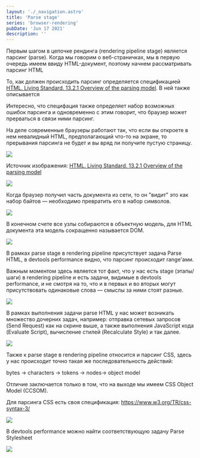 ```yaml
---
layout: './_navigation.astro'
title: 'Parse stage'
series: 'browser-rendering'
pubDate: 'Jun 17 2021'
description: ''
---
```



Первым шагом в цепочке рендинга (rendering pipeline stage) является парсинг (parse). Когда мы говорим о веб-страничках, мы в первую очередь имеем ввиду HTML-документ, поэтому начнем рассматривать парсинг HTML

То, как должен происходить парсинг определяется спецификацией [HTML. Living Standard. 13.2.1 Overview of the parsing model](https://html.spec.whatwg.org/multipage/parsing.html#overview-of-the-parsing-model). В ней также описывается

Интересно, что специфация также определяет набор возможных ошибок парсинга и одновременно с этим говорит, что браузер может прерваться в связи ними парсинг.

На деле современные браузеры работают так, что если вы откроете в нем невалидный HTML, предполагающий что-то на экране, то прерывания парсинга не будет и вы вряд ли получите пустую страницу.

<Img src="/assets/posts/2021/browser-rendering-parse/parse-spec.jpg" />

Источник изображения: [HTML. Living Standard. 13.2.1 Overview of the parsing model](https://html.spec.whatwg.org/multipage/parsing.html#overview-of-the-parsing-model)

<Img src="/assets/posts/2021/browser-rendering-parse/parse-bytes.jpg" />

Когда браузер получил часть документа из сети, то он "видит" это как набор байтов — необходимо превратить его в набор символов.

<Img src="/assets/posts/2021/browser-rendering-parse/parse-tokens.jpg" />

В конечном счете все узлы собираются в объектную модель, для HTML документа эта модель сокращенно называется DOM.

<Img src="/assets/posts/2021/browser-rendering-parse/parse-dom.jpg" />

В рамках parse stage в rendering pipeline присутствует задача Parse HTML, в devtools performance видно, что парсинг происходит range'ами.

Важным моментом здесь является тот факт, что у нас есть stage (этапы/шаги) в rendering pipeline и есть задачи, видимые в devtools performance, и не смотря на то, что и в первых и во вторых могут присутствовать одинаковые слова — смыслы за ними стоят разные.

<Img src="/assets/posts/2021/browser-rendering-parse/parse-html-task.jpg" />

В рамках выполнения задачи parse HTML у нас может возникать множество дочерних задач, например: отправка сетевых запросов (Send Request) как на скрине выше, а также выполнения JavaScript кода (Evaluate Script), вычисление стилей (Recalculate Style) и так далее.

<Img src="/assets/posts/2021/browser-rendering-parse/parse-request-task.jpg" />

Также к parse stage в rendering pipeline относится и парсинг CSS, здесь у нас происходит точно такая же последовательность действий:

bytes → characters → tokens → nodes→ object model

Отличие заключается только в том, что на выходе мы имеем CSS Object Model (CCSOM).

Для парсинга CSS есть своя спецификация: https://www.w3.org/TR/css-syntax-3/

<Img src="/assets/posts/2021/browser-rendering-parse/parse-styles.jpg" />

В devtools performance можно найти соответствующую задачу Parse Stylesheet

<Img src="/assets/posts/2021/browser-rendering-parse/parse-stylesheet-task.jpg" />
